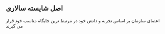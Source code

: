 ## اصل شایسته سالاری

اعضای سازمان بر اساس تجربه و دانش خود در مرتبط ترین جایگاه مناسب خود قرار می گیرند